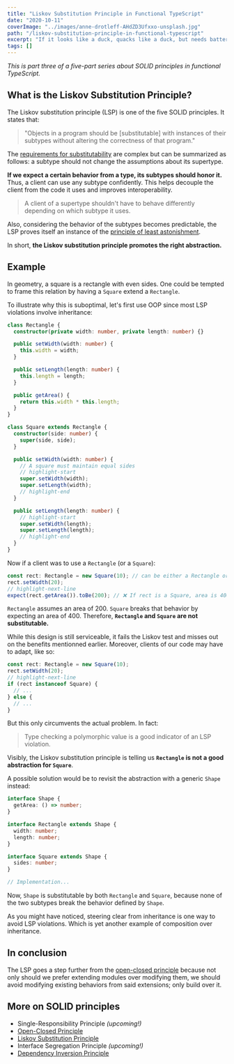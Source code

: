 ```yaml
---
title: "Liskov Substitution Principle in Functional TypeScript"
date: "2020-10-11"
coverImage: "../images/anne-drotleff-AHdZD3Ufxxo-unsplash.jpg"
path: "/liskov-substitution-principle-in-functional-typescript"
excerpt: "If it looks like a duck, quacks like a duck, but needs batteries, you probably have the wrong abstraction."
tags: []
---
```


_This is part three of a five-part series about SOLID principles in functional TypeScript._

## What is the Liskov Substitution Principle?

The Liskov substitution principle (LSP) is one of the five SOLID principles. It states that:

> "Objects in a program should be [substitutable] with instances of their subtypes without altering the correctness of that program."

The [requirements for substitutability](https://en.wikipedia.org/wiki/Liskov_substitution_principle#Principle) are complex but can be summarized as follows:
a subtype should not change the assumptions about its supertype.

**If we expect a certain behavior from a type, its subtypes should honor it.** Thus, a client can use any subtype confidently.
This helps decouple the client from the code it uses and improves interoperability.

> A client of a supertype shouldn't have to behave differently depending on which subtype it uses.

Also, considering the behavior of the subtypes becomes predictable, the LSP proves itself an instance of the [principle of least astonishment](https://en.wikipedia.org/wiki/Principle_of_least_astonishment).

In short, **the Liskov substitution principle promotes the right abstraction.**

## Example

In geometry, a square is a rectangle with even sides.
One could be tempted to frame this relation by having a `Square` extend a `Rectangle`.

To illustrate why this is suboptimal, let's first use OOP since most LSP violations involve inheritance:

```ts
class Rectangle {
  constructor(private width: number, private length: number) {}

  public setWidth(width: number) {
    this.width = width;
  }

  public setLength(length: number) {
    this.length = length;
  }

  public getArea() {
    return this.width * this.length;
  }
}
```

```ts
class Square extends Rectangle {
  constructor(side: number) {
    super(side, side);
  }

  public setWidth(width: number) {
    // A square must maintain equal sides
    // highlight-start
    super.setWidth(width);
    super.setLength(width);
    // highlight-end
  }

  public setLength(length: number) {
    // highlight-start
    super.setWidth(length);
    super.setLength(length);
    // highlight-end
  }
}
```

Now if a client was to use a `Rectangle` (or a `Square`):

```ts
const rect: Rectangle = new Square(10); // can be either a Rectangle or a Square
rect.setWidth(20);
// highlight-next-line
expect(rect.getArea()).toBe(200); // ❌ If rect is a Square, area is 400
```

`Rectangle` assumes an area of 200. `Square` breaks that behavior by expecting an area of 400.
Therefore, **`Rectangle` and `Square` are not substitutable.**

While this design is still serviceable, it fails the Liskov test and misses out on the benefits mentionned earlier.
Moreover, clients of our code may have to adapt, like so:

```ts
const rect: Rectangle = new Square(10);
rect.setWidth(20);
// highlight-next-line
if (rect instanceof Square) {
  // ...
} else {
  // ...
}
```

But this only circumvents the actual problem. In fact:

> Type checking a polymorphic value is a good indicator of an LSP violation.

Visibly, the Liskov substitution principle is telling us **`Rectangle` is not a good abstraction for `Square`**.

A possible solution would be to revisit the abstraction with a generic `Shape` instead:

```ts
interface Shape {
  getArea: () => number;
}

interface Rectangle extends Shape {
  width: number;
  length: number;
}

interface Square extends Shape {
  sides: number;
}

// Implementation...
```

Now, `Shape` is substitutable by both `Rectangle` and `Square`, because none of the two subtypes break the behavior defined by `Shape`.

As you might have noticed, steering clear from inheritance is one way to avoid LSP violations.
Which is yet another example of composition over inheritance.

## In conclusion

The LSP goes a step further from the [open-closed principle](/open-closed-principle-in-functional-typescript) because not only should we prefer extending modules over modifying them, we should avoid modifying existing behaviors from said extensions; only build over it.

## More on SOLID principles

- Single-Responsibility Principle _(upcoming!)_
- [Open-Closed Principle](/open-closed-principle-in-functional-typescript)
- [Liskov Substitution Principle](/liskov-substitution-principle-in-functional-typescript)
- Interface Segregation Principle _(upcoming!)_
- [Dependency Inversion Principle](/dependency-inversion-principle-in-functional-typescript)
